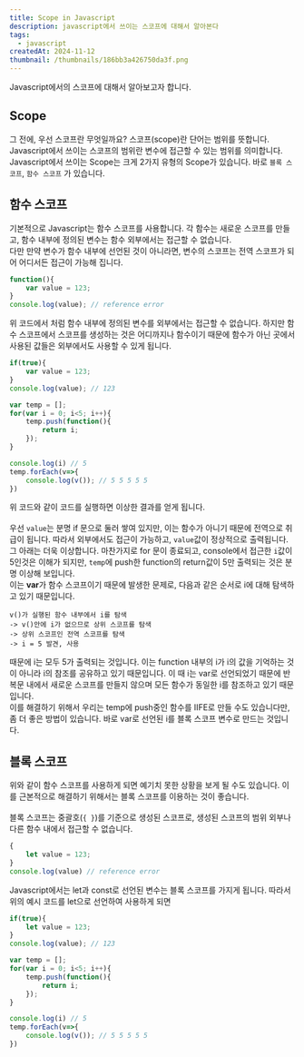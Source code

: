 ```yaml
---
title: Scope in Javascript
description: javascript에서 쓰이는 스코프에 대해서 알아본다
tags:
  - javascript
createdAt: 2024-11-12
thumbnail: /thumbnails/186bb3a426750da3f.png
---
```

Javascript에서의 스코프에 대해서 알아보고자 합니다.

## Scope
그 전에, 우선 스코프란 무엇일까요? 스코프(scope)란 단어는 범위를 뜻합니다. Javascript에서 쓰이는 스코프의 범위란 변수에 접근할 수 있는 범위를 의미합니다.    
Javascript에서 쓰이는 Scope는 크게 2가지 유형의 Scope가 있습니다.
바로 `블록 스코프`, `함수 스코프` 가 있습니다.

## 함수 스코프

기본적으로 Javascript는 함수 스코프를 사용합니다. 각 함수는 새로운 스코프를 만들고, 함수 내부에 정의된 변수는 함수 외부에서는 접근할 수 없습니다.    
다만 만약 변수가 함수 내부에 선언된 것이 아니라면, 변수의 스코프는 전역 스코프가 되어 어디서든 접근이 가능해 집니다.   
```javascript
function(){
	var value = 123;
}
console.log(value); // reference error
```

위 코드에서 처럼 함수 내부에 정의된 변수를 외부에서는 접근할 수 없습니다. 하지만 함수 스코프에서 스코프를 생성하는 것은 어디까지나 함수이기 때문에 함수가 아닌 곳에서 사용된 값들은 외부에서도 사용할 수 있게 됩니다. 
```javascript
if(true){
    var value = 123;
}
console.log(value); // 123

var temp = [];
for(var i = 0; i<5; i++){
	temp.push(function(){
		return i;
	});
}

console.log(i) // 5
temp.forEach(v=>{
	console.log(v()); // 5 5 5 5 5
})
```
위 코드와 같이 코드를 실행하면 이상한 결과를 얻게 됩니다.    
<br/>
우선 `value`는 분명 if 문으로 둘러 쌓여 있지만, 이는 함수가 아니기 때문에 전역으로 취급이 됩니다. 따라서 외부에서도 접근이 가능하고, `value`값이 정상적으로 출력됩니다.
<br/>
그 아래는 더욱 이상합니다. 마찬가지로 for 문이 종료되고, console에서 접근한 `i`값이 5인것은 이해가 되지만, `temp`에 push한 function의 return값이 5만 출력되는 것은 분명 이상해 보입니다.
<br/>
이는 **var**가 함수 스코프이기 때문에 발생한 문제로, 다음과 같은 순서로 i에 대해 탐색하고 있기 때문입니다.
```
v()가 실행된 함수 내부에서 i를 탐색
-> v()안에 i가 없으므로 상위 스코프를 탐색
-> 상위 스코프인 전역 스코프를 탐색
-> i = 5 발견, 사용
```
때문에 i는 모두 5가 출력되는 것입니다. 이는 function 내부의 i가 i의 값을 기억하는 것이 아니라 i의 참조를 공유하고 있기 때문입니다. 이 때 i는 var로 선언되었기 때문에 반복문 내에서 새로운 스코프를 만들지 않으며 모든 함수가 동일한 i를 참조하고 있기 때문입니다.
<br/>
이를 해결하기 위해서 우리는 temp에 push중인 함수를 IIFE로 만들 수도 있습니다만, 좀 더 좋은 방법이 있습니다. 바로 var로 선언된 i를 블록 스코프 변수로 만드는 것입니다.

## 블록 스코프
위와 같이 함수 스코프를 사용하게 되면 예기치 못한 상황을 보게 될 수도 있습니다. 이를 근본적으로 해결하기 위해서는 블록 스코프를 이용하는 것이 좋습니다.   
<br/>
블록 스코프는 중괄호(`{ }`)를 기준으로 생성된 스코프로, 생성된 스코프의 범위 외부나 다른 함수 내에서 접근할 수 없습니다. 
```javascript
{
	let value = 123;
}
console.log(value) // reference error
```
Javascript에서는 let과 const로 선언된 변수는 블록 스코프를 가지게 됩니다. 따라서 위의 예시 코드를 let으로 선언하여 사용하게 되면
```javascript
if(true){
    let value = 123;
}
console.log(value); // 123

var temp = [];
for(var i = 0; i<5; i++){
	temp.push(function(){
		return i;
	});
}

console.log(i) // 5
temp.forEach(v=>{
	console.log(v()); // 5 5 5 5 5
})
```